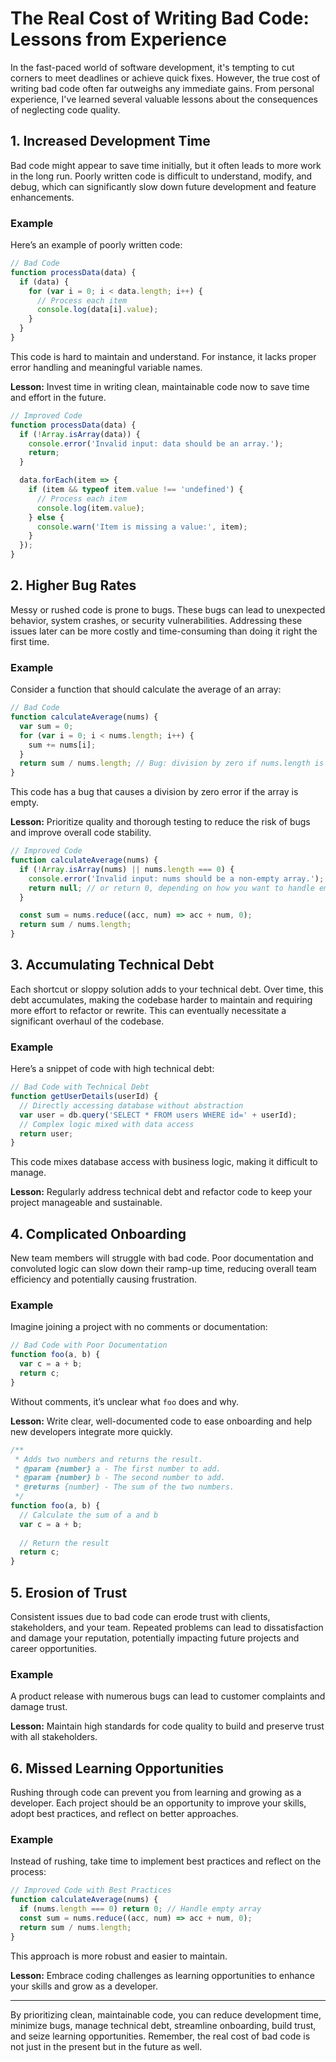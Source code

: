 # The Real Cost of Writing Bad Code: Lessons from Experience

In the fast-paced world of software development, it's tempting to cut corners to meet deadlines or achieve quick fixes. However, the true cost of writing bad code often far outweighs any immediate gains. From personal experience, I've learned several valuable lessons about the consequences of neglecting code quality.

## 1. Increased Development Time

Bad code might appear to save time initially, but it often leads to more work in the long run. Poorly written code is difficult to understand, modify, and debug, which can significantly slow down future development and feature enhancements.

### Example

Here’s an example of poorly written code:

```javascript
// Bad Code
function processData(data) {
  if (data) {
    for (var i = 0; i < data.length; i++) {
      // Process each item
      console.log(data[i].value);
    }
  }
}
```

This code is hard to maintain and understand. For instance, it lacks proper error handling and meaningful variable names.

**Lesson:** Invest time in writing clean, maintainable code now to save time and effort in the future.

```javascript
// Improved Code
function processData(data) {
  if (!Array.isArray(data)) {
    console.error('Invalid input: data should be an array.');
    return;
  }

  data.forEach(item => {
    if (item && typeof item.value !== 'undefined') {
      // Process each item
      console.log(item.value);
    } else {
      console.warn('Item is missing a value:', item);
    }
  });
}
```

## 2. Higher Bug Rates

Messy or rushed code is prone to bugs. These bugs can lead to unexpected behavior, system crashes, or security vulnerabilities. Addressing these issues later can be more costly and time-consuming than doing it right the first time.

### Example

Consider a function that should calculate the average of an array:

```javascript
// Bad Code
function calculateAverage(nums) {
  var sum = 0;
  for (var i = 0; i < nums.length; i++) {
    sum += nums[i];
  }
  return sum / nums.length; // Bug: division by zero if nums.length is 0
}
```

This code has a bug that causes a division by zero error if the array is empty.

**Lesson:** Prioritize quality and thorough testing to reduce the risk of bugs and improve overall code stability.

```javascript
// Improved Code
function calculateAverage(nums) {
  if (!Array.isArray(nums) || nums.length === 0) {
    console.error('Invalid input: nums should be a non-empty array.');
    return null; // or return 0, depending on how you want to handle empty arrays
  }

  const sum = nums.reduce((acc, num) => acc + num, 0);
  return sum / nums.length;
}
```

## 3. Accumulating Technical Debt

Each shortcut or sloppy solution adds to your technical debt. Over time, this debt accumulates, making the codebase harder to maintain and requiring more effort to refactor or rewrite. This can eventually necessitate a significant overhaul of the codebase.

### Example

Here’s a snippet of code with high technical debt:

```javascript
// Bad Code with Technical Debt
function getUserDetails(userId) {
  // Directly accessing database without abstraction
  var user = db.query('SELECT * FROM users WHERE id=' + userId);
  // Complex logic mixed with data access
  return user;
}
```

This code mixes database access with business logic, making it difficult to manage.

**Lesson:** Regularly address technical debt and refactor code to keep your project manageable and sustainable.

## 4. Complicated Onboarding

New team members will struggle with bad code. Poor documentation and convoluted logic can slow down their ramp-up time, reducing overall team efficiency and potentially causing frustration.

### Example

Imagine joining a project with no comments or documentation:

```javascript
// Bad Code with Poor Documentation
function foo(a, b) {
  var c = a + b;
  return c;
}
```

Without comments, it’s unclear what `foo` does and why.

**Lesson:** Write clear, well-documented code to ease onboarding and help new developers integrate more quickly.

```javascript
/**
 * Adds two numbers and returns the result.
 * @param {number} a - The first number to add.
 * @param {number} b - The second number to add.
 * @returns {number} - The sum of the two numbers.
 */
function foo(a, b) {
  // Calculate the sum of a and b
  var c = a + b;
  
  // Return the result
  return c;
}
```

## 5. Erosion of Trust

Consistent issues due to bad code can erode trust with clients, stakeholders, and your team. Repeated problems can lead to dissatisfaction and damage your reputation, potentially impacting future projects and career opportunities.

### Example

A product release with numerous bugs can lead to customer complaints and damage trust.

**Lesson:** Maintain high standards for code quality to build and preserve trust with all stakeholders.

## 6. Missed Learning Opportunities

Rushing through code can prevent you from learning and growing as a developer. Each project should be an opportunity to improve your skills, adopt best practices, and reflect on better approaches.

### Example

Instead of rushing, take time to implement best practices and reflect on the process:

```javascript
// Improved Code with Best Practices
function calculateAverage(nums) {
  if (nums.length === 0) return 0; // Handle empty array
  const sum = nums.reduce((acc, num) => acc + num, 0);
  return sum / nums.length;
}
```

This approach is more robust and easier to maintain.

**Lesson:** Embrace coding challenges as learning opportunities to enhance your skills and grow as a developer.

---

By prioritizing clean, maintainable code, you can reduce development time, minimize bugs, manage technical debt, streamline onboarding, build trust, and seize learning opportunities. Remember, the real cost of bad code is not just in the present but in the future as well. 